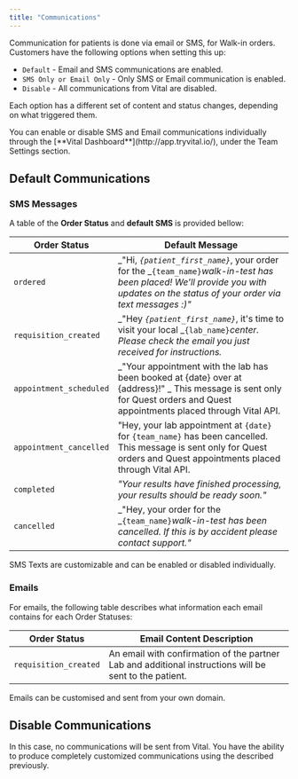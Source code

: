 ```yaml
---
title: "Communications"
---
```


Communication for patients is done via email or SMS, for Walk-in orders.
Customers have the following options when setting this up:

- `Default` - Email and SMS communications are enabled.
- `SMS Only or Email Only` - Only SMS or Email communication is enabled.
- `Disable` - All communications from Vital are disabled.

Each option has a different set of content and status changes, depending on what triggered them.

<Info>
  You can enable or disable SMS and Email communications individually through the [**Vital Dashboard**](http://app.tryvital.io/), under the Team Settings section.
</Info>

## Default Communications

### SMS Messages

A table of the **Order Status** and **default SMS** is provided bellow:

| Order Status            | Default Message                                                                                                                                                                                    |
| ----------------------- | -------------------------------------------------------------------------------------------------------------------------------------------------------------------------------------------------- |
| `ordered`               | _"Hi, _`{patient_first_name}`_, your order for the _`{team_name}`_walk-in-test has been placed\! We'll provide you with updates on the status of your order via text messages :)"_                 |
| `requisition_created`   | _"Hey _`{patient_first_name}`_, it's time to visit your local _`{lab_name}`_center. Please check the email you just received for instructions._                                                    |
| `appointment_scheduled` | _"Your appointment with the lab has been booked at {date} over at {address}\!" _  <Note>      This message is sent only for Quest orders and Quest appointments placed through Vital API.  </Note> |
| `appointment_cancelled` | "Hey, your lab appointment at `{date}` for `{team_name}` has been cancelled.   <Note>      This message is sent only for Quest orders and Quest appointments placed through Vital API.  </Note>    |
| `completed`             | _"Your results have finished processing, your results should be ready soon."_                                                                                                                      |
| `cancelled`             | _"Hey, your order for the _`{team_name}`_walk-in-test has been cancelled. If this is by accident please contact support."_                                                                         |

<Info>
  SMS Texts are customizable and can be enabled or disabled individually.
</Info>

### Emails

For emails, the following table describes what information each email contains for each Order Statuses:

| Order Status          | Email Content Description                                                                              |
| --------------------- | ------------------------------------------------------------------------------------------------------ |
| `requisition_created` | An email with confirmation of the partner Lab and additional instructions will be sent to the patient. |

<Info>
  Emails can be customised and sent from your own domain.
</Info>

## Disable Communications

In this case, no communications will be sent from Vital. You have the ability to produce completely customized communications
using the  described previously.